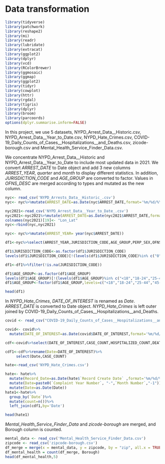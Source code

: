 # Data transformation

```r
library(tidyverse)
library(patchwork)
library(reshape2)
library(mi)
library(readr)
library(lubridate)
library(extracat)
library(ggplot2)
library(dplyr)
library(vcd)
library(RColorBrewer)
library(ggmosaic)
library(ggmap)
library(ggplot2)
library(tidyr)
library(cowplot)
library(httr)
library(rgdal)
library(tigris)
library(dplyr)
library(broom)
library(parcoords)
options(dplyr.summarise.inform=FALSE)
```

In this project, we use 5 datasets, NYPD_Arrest_Data__Historic.csv,  NYPD_Arrest_Data__Year_to_Date.csv, NYPD_Hate_Crimes.csv, COVID-19_Daily_Counts_of_Cases__Hospitalizations__and_Deaths.csv, zicode-borough.csv and Mental_Health_Service_Finder_Data.csv. 

We concentrate NYPD_Arrest_Data__Historic and NYPD_Arrest_Data__Year_to_Date to include most updated data in 2021. We convert *ARREST_DATE* to Date object and add 3 new columns *ARREST_YEAR*, *quarter* and *month* to display different statistics. In  addition, *JURISDICTION_CODE* and *AGE_GROUP* are converted to factor. Values in *OFNS_DESC* are merged according to types and mutated as the new column.

```r
nyc<- read_csv('NYPD_Arrests_Data__Historic_.csv')
nyc<- nyc%>%mutate(ARREST_DATE=as.Date(nyc$ARREST_DATE,format='%m/%d/%Y'))

nyc2021<-read_csv('NYPD_Arrest_Data__Year_to_Date_.csv')
nyc2021<-nyc2021%>%mutate(ARREST_DATE=as.Date(nyc2021$ARREST_DATE,format='%m/%d/%Y'))
colnames(nyc2021)[19]<- "Lon_Lat" 
nyc<-rbind(nyc,nyc2021)

nyc<- nyc%>%mutate(ARREST_YEAR= year(nyc$ARREST_DATE))

df1<-nyc%>%select(ARREST_YEAR,JURISDICTION_CODE,AGE_GROUP,PERP_SEX,OFNS_DESC,ARREST_BORO)

df1$JURISDICTION_CODE<-as.factor(df1$JURISDICTION_CODE)
levels(df1$JURISDICTION_CODE)[!(levels(df1$JURISDICTION_CODE)%in% c("0","1","2"))] <- "other"

df1<-df1%>%filter(!is.na(JURISDICTION_CODE))

df1$AGE_GROUP<-as.factor(df1$AGE_GROUP)
levels(df1$AGE_GROUP)[!(levels(df1$AGE_GROUP)%in% c("<18","18-24","25-44","45-64","65+"))] <- "unknown"
df1$AGE_GROUP<-factor(df1$AGE_GROUP,levels=c("<18","18-24","25-44","45-64","65+","unknown"))

head(df1)
```

In *NYPD_Hate_Crimes*, *DATE_OF_INTEREST* is renamed as *Date*. *ARREST_DATE* is converted to Date object. *NYPD_Hate_Crimes* is left outer joined by COVID-19_Daily_Counts_of_Cases__Hospitalizations__and_Deaths.

```r

covid <- read_csv("COVID-19_Daily_Counts_of_Cases__Hospitalizations__and_Deaths.csv")

covid<- covid%>%
  mutate(DATE_OF_INTEREST=as.Date(covid$DATE_OF_INTEREST,format='%m/%d/%Y'))

cdf<-covid%>%select(DATE_OF_INTEREST,CASE_COUNT,HOSPITALIZED_COUNT,DEATH_COUNT)

cdf1<-cdf%>%rename(Date=DATE_OF_INTEREST)%>%
     select(Date,CASE_COUNT)

hate<-read_csv('NYPD_Hate_Crimes.csv')

hate<- hate%>%
  mutate(Record_Date=as.Date(hate$`Record Create Date` ,format='%m/%d/%Y'))%>%
  mutate(Date=paste0(`Complaint Year Number`, "-",`Month Number`,"-1"))%>%
  mutate(Date=as.Date(Date))
hate1<-hate%>%
  group_by(`Date`)%>%
  mutate(count=n())%>%
  left_join(cdf1,by='Date')

head(hate1)
```

*Mental_Health_Service_Finder_Data* and *zicode-borough* are merged, and Borough column is counted.

```r
mental_data <- read_csv('Mental_Health_Service_Finder_Data.csv')
zipcode <- read_csv('zipcode-borough.csv')
df_merge = merge(x = mental_data, y = zipcode, by = "zip", all.x = TRUE)
df_mental_health = count(df_merge, Borough)
head(df_mental_health,5)
```